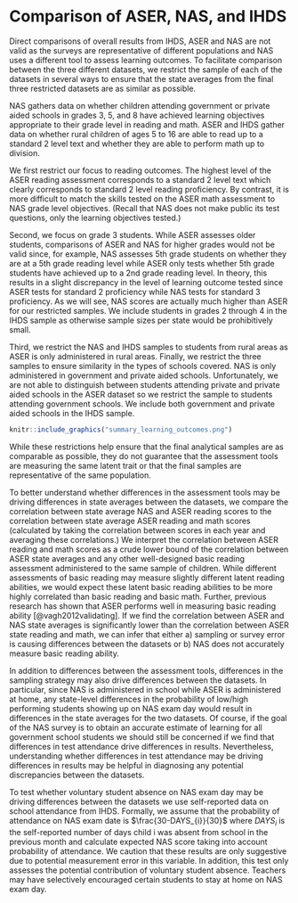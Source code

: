 
# Comparison of ASER, NAS, and IHDS {#comparison}

Direct comparisons of overall results from IHDS, ASER and NAS are not valid as the surveys are representative of different populations and NAS uses a different tool to assess learning outcomes. To facilitate comparison between the three different datasets, we restrict the sample of each of the datasets in several ways to ensure that the state averages from the final three restricted datasets are as similar as possible.

NAS gathers data on whether children attending government or private aided schools in grades 3, 5, and 8 have achieved learning objectives appropriate to their grade level in reading and math. ASER and IHDS gather data on whether rural children of ages 5 to 16 are able to read up to a standard 2 level text and whether they are able to perform math up to division.

We first restrict our focus to reading outcomes. The highest level of the ASER reading assessment corresponds to a standard 2 level text which clearly corresponds to standard 2 level reading proficiency. By contrast, it is more difficult to match the skills tested on the ASER math assessment to NAS grade level objectives. (Recall that NAS does not make public its test questions, only the learning objectives tested.)

Second, we focus on grade 3 students. While ASER assesses older students, comparisons of ASER and NAS for higher grades would not be valid since, for example, NAS assesses 5th grade students on whether they are at a 5th grade reading level while ASER only tests whether 5th grade students have achieved up to a 2nd grade reading level. In theory, this results in a slight discrepancy in the level of learning outcome tested since ASER tests for standard 2 proficiency while NAS tests for standard 3 proficiency. As we will see, NAS scores are actually much higher than ASER for our restricted samples. We include students in grades 2 through 4 in the IHDS sample as otherwise sample sizes per state would be prohibitively small.

Third, we restrict the NAS and IHDS samples to students from rural areas as ASER is only administered in rural areas. Finally, we restrict the three samples to ensure similarity in the types of schools covered. NAS is only administered in government and private aided schools. Unfortunately, we are not able to distinguish between students attending private and private aided schools in the ASER dataset so we restrict the sample to students attending government schools. We include both government and private aided schools in the IHDS sample.

```r
knitr::include_graphics("summary_learning_outcomes.png")
```

While these restrictions help ensure that the final analytical samples are as comparable as possible, they do not guarantee that the assessment tools are measuring the same latent trait or that the final samples are representative of the same population.

To better understand whether differences in the assessment tools may be driving differences in state averages between the datasets, we compare the correlation between state average NAS and ASER reading scores to the correlation between state average ASER reading and math scores (calculated by taking the correlation between scores in each year and averaging these correlations.) We interpret the correlation between ASER reading and math scores as a crude lower bound of the correlation between ASER state averages and any other well-designed basic reading assessment administered to the same sample of children. While different assessments of basic reading may measure slightly different latent reading abilities, we would expect these latent basic reading abilities to be more highly correlated than basic reading and basic math. Further, previous research has shown that ASER performs well in measuring basic reading ability [@vagh2012validating]. If we find the correlation between ASER and NAS state averages is significantly lower than the correlation between ASER state reading and math, we can infer that either a) sampling or survey error is causing differences between the datasets or b) NAS does not accurately measure basic reading ability.

In addition to differences between the assessment tools, differences in the sampling strategy may also drive differences between the datasets. In particular, since NAS is administered in school while ASER is administered at home, any state-level differences in the probability of low/high performing students showing up on NAS exam day would result in differences in the state averages for the two datasets. Of course, if the goal of the NAS survey is to obtain an accurate estimate of learning for all government school students we should still be concerned if we find that differences in test attendance drive differences in results. Nevertheless, understanding whether differences in test attendance may be driving differences in results may be helpful in diagnosing any potential discrepancies between the datasets.

To test whether voluntary student absence on NAS exam day may be driving differences between the datasets we use self-reported data on school attendance from IHDS. Formally, we assume that
the probability of attendance on NAS exam date is $\frac{30-DAYS_{i}}{30}$ where $DAYS_{i}$ is the self-reported number of days child i was absent from school in the previous month and calculate expected NAS score taking into account probability of attendance. We caution that these results are only suggestive due to potential measurement error in this variable. In addition, this test only assesses the potential contribution of voluntary student absence. Teachers may have selectively encouraged certain students to stay at home on NAS exam day.  \textcolor{red}{Here we should talk about the fact that the IHDS happened in a different year, and why we should not be worried about that}
